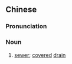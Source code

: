 {{also|阴沟}}
==Chinese==
{{zh-forms|s=阴沟}}

===Pronunciation===
{{zh-pron
|m=yīngōu
|c=jam1 kau1
|mn=qz,xm,zz:im-kau
|cat=n
}}

===Noun===
{{zh-noun}}

# [[sewer]]; [[covered]] [[drain]]